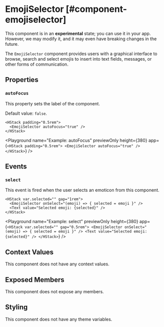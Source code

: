 
# EmojiSelector [#component-emojiselector]

<Callout type="info" emoji="ℹ️">This component is in an **experimental** state; you can use it in your app. However, we may modify it, and it may even have breaking changes in the future.</Callout>

The `EmojiSelector` component provides users with a graphical interface to browse, search and select emojis to insert into text fields, messages, or other forms of communication.

## Properties

### `autoFocus`

This property sets the label of the component.

Default value: `false`.

```ueml copy
<HStack padding="0.5rem">
  <EmojiSelector autoFocus="true" />
</HStack>
```

<Playground
  name="Example: autoFocus"
  previewOnly
  height={380}
  app={`
  <HStack padding="0.5rem">
    <EmojiSelector autoFocus="true" />
  </HStack>
  `}
/>

## Events

### `select`

This event is fired when the user selects an emoticon from this component.

```ueml copy /onSelect="(emoji) => { selected = emoji }"/
<HStack var.selected="" gap="1rem">
  <EmojiSelector onSelect="(emoji) => { selected = emoji }" />
  <Text value="Selected emoji: {selected}" />
</HStack>
```

<Playground
  name="Example: select"
  previewOnly
  height={380}
  app={`
  <HStack var.selected="" gap="0.5rem">
    <EmojiSelector onSelect="(emoji) => { selected = emoji }" />
    <Text value="Selected emoji: {selected}" />
  </HStack>
  `}
/>

## Context Values

This component does not have any context values.

## Exposed Members

This component does not expose any members.

## Styling

This component does not have any theme variables.
